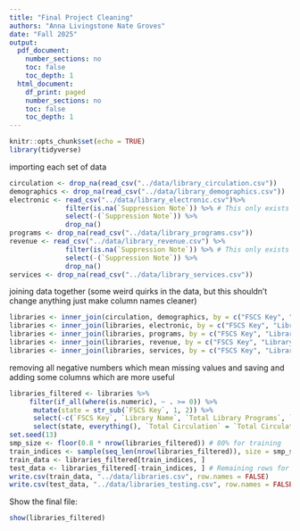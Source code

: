 ```yaml
---
title: "Final Project Cleaning"
authors: "Anna Livingstone Nate Groves"
date: "Fall 2025"
output:
  pdf_document:
    number_sections: no
    toc: false
    toc_depth: 1
  html_document:
    df_print: paged
    number_sections: no
    toc: false
    toc_depth: 1
---
```


```r
knitr::opts_chunk$set(echo = TRUE)
library(tidyverse)
```

importing each set of data
```r

circulation <- drop_na(read_csv("../data/library_circulation.csv"))
demographics <- drop_na(read_csv("../data/library_demographics.csv"))
electronic <- read_csv("../data/library_electronic.csv")%>%
              filter(is.na(`Suppression Note`)) %>% # This only exists if data is missing, so we can drop it to make our lives easier
              select(-(`Suppression Note`)) %>%
              drop_na()
programs <- drop_na(read_csv("../data/library_programs.csv"))
revenue <- read_csv("../data/library_revenue.csv") %>%
              filter(is.na(`Suppression Note`)) %>% # This only exists if data is missing, so we can drop it to make our lives easier
              select(-(`Suppression Note`)) %>%
              drop_na()
services <- drop_na(read_csv("../data/library_services.csv"))

```

joining data together (some weird quirks in the data, but this shouldn't change anything just make column names cleaner)
```r
libraries <- inner_join(circulation, demographics, by = c("FSCS Key", "Library Name", "Service Area Population", "Locale"))
libraries <- inner_join(libraries, electronic, by = c("FSCS Key", "Library Name", "Service Area Population", "Locale"))
libraries <- inner_join(libraries, programs, by = c("FSCS Key", "Library Name", "Service Area Population", "Locale"))
libraries <- inner_join(libraries, revenue, by = c("FSCS Key", "Library Name", "Service Area Population", "Locale"))
libraries <- inner_join(libraries, services, by = c("FSCS Key", "Library Name", "Service Area Population", "Locale"))
```

removing all negative numbers which mean missing values and saving
and adding some columns which are more useful
```r
libraries_filtered <- libraries %>%
     filter(if_all(where(is.numeric), ~ . >= 0)) %>%
      mutate(state = str_sub(`FSCS Key`, 1, 2)) %>%
      select(-c(`FSCS Key`, `Library Name`, `Total Library Programs`, `Total Revenue ($)`, `Electronic Material Circulation`, `Print Material Circulation`, `Other Physical Item Circulation`, `Total Program Attendance`, )) %>%
      select(state, everything(), `Total Circulation` = `Total Circulation`)
set.seed(13)
smp_size <- floor(0.8 * nrow(libraries_filtered)) # 80% for training
train_indices <- sample(seq_len(nrow(libraries_filtered)), size = smp_size)
train_data <- libraries_filtered[train_indices, ]
test_data <- libraries_filtered[-train_indices, ] # Remaining rows for testing
write.csv(train_data, "../data/libraries.csv", row.names = FALSE)
write.csv(test_data, "../data/libraries_testing.csv", row.names = FALSE)
```

Show the final file:
```r
show(libraries_filtered)
```

